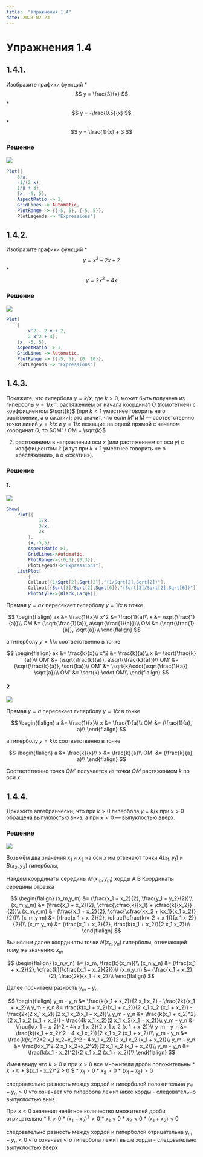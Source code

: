 ```yaml
---
title:  "Упражнения 1.4"
date: 2023-02-23
---
```

# Упражнения 1.4

## 1.4.1.
Изобразите графики функций
* $$ y = \frac{3}{x} $$
* $$ y = -\frac{0.5}{x} $$
* $$ y = \frac{1}{x} + 3 $$

### Решение

![](figures/graph_1.4.1.svg)

```mathematica
Plot[{
    3/x,
    -1/(2 x),
    1/x + 3},
    {x, -5, 5},
    AspectRatio -> 1,
    GridLines -> Automatic,
    PlotRange -> {{-5, 5}, {-5, 5}},
    PlotLegends -> "Expressions"]
```

## 1.4.2.
Изобразите графики функций
* $$ y = x^2 - 2x + 2$$ 
* $$ y = 2x^2 + 4x$$


### Решение

![](figures/graph_1.4.2.svg)

```mathematica
Plot[
    {
        x^2 - 2 x + 2,
        2 x^2 + 4},
    {x, -5, 5},
    AspectRatio -> 1,
    GridLines -> Automatic,
    PlotRange -> {{-5, 5}, {0, 10}},
    PlotLegends -> "Expressions"]
```

## 1.4.3.
Покажите, что гипербола $y = k/x$,
где $k > 0$, может быть получена из гиперболы $y = 1/x$
1. растяжением от начала координат $O$
(гомотетией) с коэффициентом $\sqrt{k}$ (при $k < 1$
уместнее говорить не о растяжении, а о 
сжатии); это значит, что если $M'$ и $M$ —
соответственно точки линий $y = k/x$ 
и $y = 1/x$
лежащие на одной прямой с началом 
координат $O$, то $OM' / OM = \sqrt{k}$

2. растяжением в направлении оси $x$ (или
растяжением от оси $y$) с коэффициентом $k$
(и тут при $k < 1$ уместнее говорить не о 
«растяжении», а о «сжатии»).

### Решение

#### 1.
![](figures/graph_1.4.3a.svg)

```mathematica
Show[
    Plot[{
            1/x,
            3/x,
            2x
        },
        {x,-5,5},
        AspectRatio->1,
        GridLines->Automatic,
        PlotRange->{{0,3},{0,3}},
        PlotLegends->"Expressions"],
    ListPlot[
        {
        Callout[{1/Sqrt[2],Sqrt[2]},"(1/Sqrt[2],Sqrt[2])"],
        Callout[{Sqrt[3]/Sqrt[2],Sqrt[6]},"(Sqrt[3]/Sqrt[2],Sqrt[6])"]},
        PlotStyle->{Black,Large}]]
```

Прямая $y = ax$ пересекает гиперболу $y = 1/x$ в точке

$$
\begin{flalign}
ax &= \frac{1}{x}\\
x^2 &= \frac{1}{a}\\
x &= \sqrt{\frac{1}{a}}\\
OM &= (\sqrt{\frac{1}{a}}, a\sqrt{\frac{1}{a}})\\
OM &= (\sqrt{\frac{1}{a}}, \sqrt{a})\\
\end{flalign}
$$

a гиперболу $y = k/x$ соответственно в точке

$$
\begin{flalign}
ax &= \frac{k}{x}\\
x^2 &= \frac{k}{a}\\
x &= \sqrt{\frac{k}{a}}\\
OM' &= (\sqrt{\frac{k}{a}}, a\sqrt{\frac{k}{a}})\\
OM' &= (\sqrt{\frac{k}{a}}, \sqrt{ka})\\
OM' &= \sqrt{k}\cdot(\sqrt{\frac{1}{a}}, \sqrt{a})\\
OM' &= \sqrt{k} \cdot OM\\
\end{flalign}
$$

#### 2
![](figures/graph_1.4.3b.svg)

Прямая $y = a$ пересекает гиперболу $y = 1/x$ в точке

$$
\begin{flalign}
a &= \frac{1}{x}\\
x &= \frac{1}{a}\\
OM &= (\frac{1}{a}, a)\\
\end{flalign}
$$

a гиперболу $y = k/x$ соответственно в точке

$$
\begin{flalign}
a &= \frac{k}{x}\\
x &= \frac{k}{a}\\
OM' &= (\frac{k}{a}, a)\\
\end{flalign}
$$

Соответственно точка $OM'$ получается из точки $OM$ растяжением $k$ по оси $x$

## 1.4.4.
Докажите алгебраически, что при $k > 0$ гипербола $y = k/x$ при $x > 0$ обращена
выпуклостью вниз, а при $x < 0$ — выпуклостью вверх.

### Решение

![](figures/graph_1.4.4.svg)

Возьмём два значения
$x_1$ и $x_2$ на оси $x$ им отвечают точки
$A(x_1,y_1)$ и $B(x_2,y_2)$ гиперболы,

Найдем координаты середины $М(x_m,y_m)$ хорды А В
Координаты середины отрезка

$$
\begin{flalign}
(x_m,y_m) &= (\frac{x_1 + x_2}{2}, \frac{y_1 + y_2}{2})\\
(x_m,y_m) &= (\frac{x_1 + x_2}{2}, \cfrac{\cfrac{k}{x_1} + \cfrac{k}{x_2}}{2})\\
(x_m,y_m) &= (\frac{x_1 + x_2}{2}, \cfrac{\cfrac{kx_2 + kx_1}{x_1 x_2}}{2})\\
(x_m,y_m) &= (\frac{x_1 + x_2}{2}, \cfrac{\cfrac{k(x_2 + x_1)}{x_1 x_2}}{2})\\
(x_m,y_m) &= (\frac{x_1 + x_2}{2}, \frac{k(x_1 + x_2)}{2 x_1 x_2})\\
\end{flalign}
$$

Вычислим далее координаты точки $N(x_n,y_n)$ гиперболы, 
отвечающей тому же значению $x_m$

$$
\begin{flalign}
(x_n,y_n) &= (x_m, \frac{k}{x_m})\\
(x_n,y_n) &= (\frac{x_1 + x_2}{2}, \cfrac{k}{\cfrac{x_1 + x_2}{2}})\\
(x_n,y_n) &= (\frac{x_1 + x_2}{2}, \frac{2k}{x_1 + x_2})\\
\end{flalign}
$$

Далее посчитаем разность $y_m - y_n$

$$
\begin{flalign}
y_m - y_n &=  \frac{k(x_1 + x_2)}{2 x_1 x_2} - \frac{2k}{x_1 + x_2}\\
y_m - y_n &=  \frac{k(x_1 + x_2)(x_1 + x_2)}{2 x_1 x_2 (x_1 + x_2)} - \frac{2k(2 x_1 x_2)}{2 x_1 x_2(x_1 + x_2)}\\
y_m - y_n &=  \frac{k(x_1 + x_2)^2}{2 x_1 x_2 (x_1 + x_2)} - \frac{4k x_1 x_2}{2 x_1 x_2(x_1 + x_2)}\\
y_m - y_n &=  \frac{k(x_1 + x_2)^2 - 4k x_1 x_2}{2 x_1 x_2 (x_1 + x_2)}\\
y_m - y_n &=  \frac{k((x_1 + x_2)^2 - 4 x_1 x_2)}{2 x_1 x_2 (x_1 + x_2)}\\
y_m - y_n &=  \frac{k(x_1^2+2 x_1 x_2+x_2^2 - 4 x_1 x_2)}{2 x_1 x_2 (x_1 + x_2)}\\
y_m - y_n &=  \frac{k(x_1^2-2 x_1 x_2+x_2^2)}{2 x_1 x_2 (x_1 + x_2)}\\
y_m - y_n &=  \frac{k(x_1 - x_2)^2}{2 x_1 x_2 (x_1 + x_2)}\\
\end{flalign}
$$

Имея ввиду что $k > 0$ и при $x > 0$ все множители дроби положительны
* $k > 0$
* $(x_1 - x_2)^2  > 0 $
* $x_1 > 0$
* $x_2 > 0$
* $(x_1 + x_2) > 0$ 

следовательно разность между хордой и гиперболой положительна $y_m - y_n > 0$
что означает что гипербола лежит ниже хорды - 
следовательно выпуклостью вниз

При $x < 0$ значения нечётное количество множителей дроби отрицательно
* $k > 0$
* $(x_1 - x_2)^2  > 0$
* $x_1 < 0$
* $x_2 < 0$
* $(x_1 + x_2) < 0$ 

следовательно разность между хордой и гиперболой отрицательна $y_m - y_n < 0$
что означает что гипербола лежит выше хорды - 
следовательно выпуклостью вверх